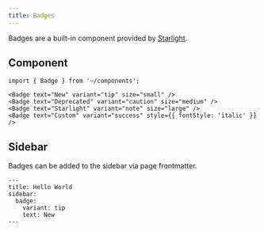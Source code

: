 ```yaml
---
title: Badges
---
```


Badges are a built-in component provided by [Starlight](https://starlight.astro.build/guides/components/#bades).

## Component

```mdx live
import { Badge } from '~/components';

<Badge text="New" variant="tip" size="small" />
<Badge text="Deprecated" variant="caution" size="medium" />
<Badge text="Starlight" variant="note" size="large" />
<Badge text="Custom" variant="success" style={{ fontStyle: 'italic' }} />
```

## Sidebar

Badges can be added to the sidebar via page frontmatter.

```mdx
---
title: Hello World
sidebar:
  badge:
    variant: tip
    text: New
---